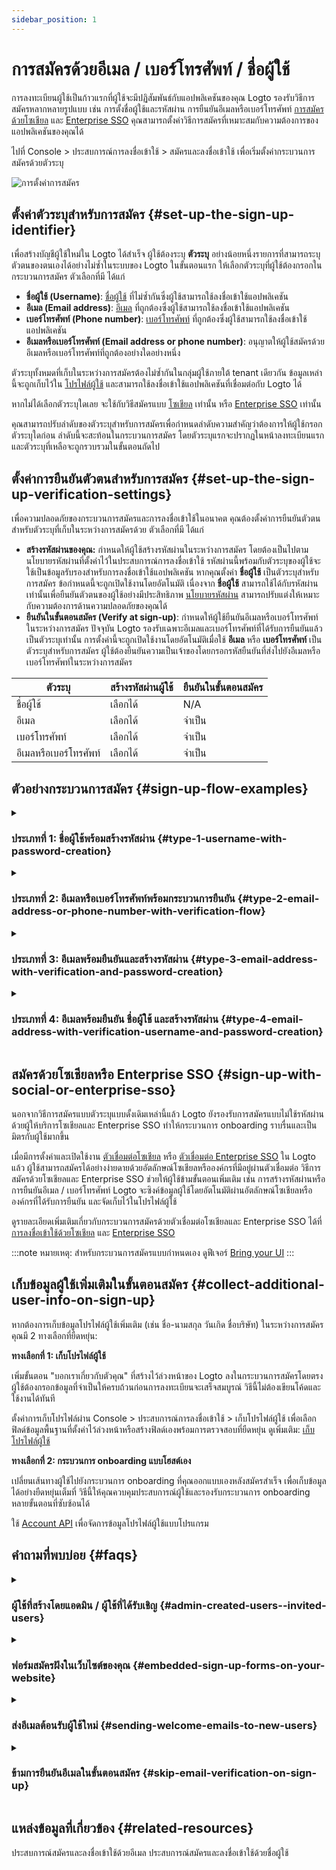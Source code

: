 ```yaml
---
sidebar_position: 1
---
```


# การสมัครด้วยอีเมล / เบอร์โทรศัพท์ / ชื่อผู้ใช้

การลงทะเบียนผู้ใช้เป็นก้าวแรกที่ผู้ใช้จะมีปฏิสัมพันธ์กับแอปพลิเคชันของคุณ Logto รองรับวิธีการสมัครหลากหลายรูปแบบ เช่น การตั้งชื่อผู้ใช้และรหัสผ่าน การยืนยันอีเมลหรือเบอร์โทรศัพท์ [การสมัครด้วยโซเชียล](/end-user-flows/sign-up-and-sign-in/social-sign-in) และ [Enterprise SSO](/end-user-flows/enterprise-sso) คุณสามารถตั้งค่าวิธีการสมัครที่เหมาะสมกับความต้องการของแอปพลิเคชันของคุณได้

ไปที่ <CloudLink to="/sign-in-experience/sign-up-and-sign-in">Console > ประสบการณ์การลงชื่อเข้าใช้ > สมัครและลงชื่อเข้าใช้</CloudLink> เพื่อเริ่มตั้งค่ากระบวนการสมัครด้วยตัวระบุ

<img src="/img/assets/sign-in-experience-sign-up.png" alt="การตั้งค่าการสมัคร" />

## ตั้งค่าตัวระบุสำหรับการสมัคร \{#set-up-the-sign-up-identifier}

เพื่อสร้างบัญชีผู้ใช้ใหม่ใน Logto ได้สำเร็จ ผู้ใช้ต้องระบุ **ตัวระบุ** อย่างน้อยหนึ่งรายการที่สามารถระบุตัวตนของตนเองได้อย่างไม่ซ้ำในระบบของ Logto ในขั้นตอนแรก ให้เลือกตัวระบุที่ผู้ใช้ต้องกรอกในกระบวนการสมัคร ตัวเลือกที่มี ได้แก่

- **ชื่อผู้ใช้ (Username)**: [ชื่อผู้ใช้](/user-management/user-data#username) ที่ไม่ซ้ำกันซึ่งผู้ใช้สามารถใช้ลงชื่อเข้าใช้แอปพลิเคชัน
- **อีเมล (Email address)**: [อีเมล](/user-management/user-data#primary_email) ที่ถูกต้องซึ่งผู้ใช้สามารถใช้ลงชื่อเข้าใช้แอปพลิเคชัน
- **เบอร์โทรศัพท์ (Phone number)**: [เบอร์โทรศัพท์](/user-management/user-data#primary_phone) ที่ถูกต้องซึ่งผู้ใช้สามารถใช้ลงชื่อเข้าใช้แอปพลิเคชัน
- **อีเมลหรือเบอร์โทรศัพท์ (Email address or phone number)**: อนุญาตให้ผู้ใช้สมัครด้วยอีเมลหรือเบอร์โทรศัพท์ที่ถูกต้องอย่างใดอย่างหนึ่ง

ตัวระบุทั้งหมดที่เก็บในระหว่างการสมัครต้องไม่ซ้ำกันในกลุ่มผู้ใช้ภายใต้ tenant เดียวกัน ข้อมูลเหล่านี้จะถูกเก็บไว้ใน [โปรไฟล์ผู้ใช้](/user-management/user-data#user-profile) และสามารถใช้ลงชื่อเข้าใช้แอปพลิเคชันที่เชื่อมต่อกับ Logto ได้

หากไม่ได้เลือกตัวระบุใดเลย จะใช้กับวิธีสมัครแบบ [โซเชียล](/end-user-flows/sign-up-and-sign-in/social-sign-in) เท่านั้น หรือ [Enterprise SSO](/end-user-flows/enterprise-sso) เท่านั้น

คุณสามารถปรับลำดับของตัวระบุสำหรับการสมัครเพื่อกำหนดลำดับความสำคัญว่าต้องการให้ผู้ใช้กรอกตัวระบุใดก่อน ลำดับนี้จะสะท้อนในกระบวนการสมัคร โดยตัวระบุแรกจะปรากฏในหน้าลงทะเบียนแรก และตัวระบุที่เหลือจะถูกรวบรวมในขั้นตอนถัดไป

## ตั้งค่าการยืนยันตัวตนสำหรับการสมัคร \{#set-up-the-sign-up-verification-settings}

เพื่อความปลอดภัยของกระบวนการสมัครและการลงชื่อเข้าใช้ในอนาคต คุณต้องตั้งค่าการยืนยันตัวตนสำหรับตัวระบุที่เก็บในระหว่างการสมัครด้วย ตัวเลือกที่มี ได้แก่

- **สร้างรหัสผ่านของคุณ:** กำหนดให้ผู้ใช้สร้างรหัสผ่านในระหว่างการสมัคร โดยต้องเป็นไปตามนโยบายรหัสผ่านที่ตั้งค่าไว้ในประสบการณ์การลงชื่อเข้าใช้ รหัสผ่านนี้พร้อมกับตัวระบุของผู้ใช้จะใช้เป็นข้อมูลรับรองสำหรับการลงชื่อเข้าใช้แอปพลิเคชัน หากคุณตั้งค่า **ชื่อผู้ใช้** เป็นตัวระบุสำหรับการสมัคร ข้อกำหนดนี้จะถูกเปิดใช้งานโดยอัตโนมัติ เนื่องจาก **ชื่อผู้ใช้** สามารถใช้ได้กับรหัสผ่านเท่านั้นเพื่อยืนยันตัวตนของผู้ใช้อย่างมีประสิทธิภาพ [นโยบายรหัสผ่าน](/security/password-policy) สามารถปรับแต่งให้เหมาะกับความต้องการด้านความปลอดภัยของคุณได้
- **ยืนยันในขั้นตอนสมัคร (Verify at sign-up)**: กำหนดให้ผู้ใช้ยืนยันอีเมลหรือเบอร์โทรศัพท์ในระหว่างการสมัคร ปัจจุบัน Logto รองรับเฉพาะอีเมลและเบอร์โทรศัพท์ที่ได้รับการยืนยันแล้วเป็นตัวระบุเท่านั้น การตั้งค่านี้จะถูกเปิดใช้งานโดยอัตโนมัติเมื่อใช้ **อีเมล** หรือ **เบอร์โทรศัพท์** เป็นตัวระบุสำหรับการสมัคร ผู้ใช้ต้องยืนยันความเป็นเจ้าของโดยกรอกรหัสยืนยันที่ส่งไปยังอีเมลหรือเบอร์โทรศัพท์ในระหว่างการสมัคร

| ตัวระบุ                | สร้างรหัสผ่านผู้ใช้ | ยืนยันในขั้นตอนสมัคร |
| ---------------------- | ------------------- | -------------------- |
| ชื่อผู้ใช้             | เลือกได้            | N/A                  |
| อีเมล                  | เลือกได้            | จำเป็น               |
| เบอร์โทรศัพท์          | เลือกได้            | จำเป็น               |
| อีเมลหรือเบอร์โทรศัพท์ | เลือกได้            | จำเป็น               |

## ตัวอย่างกระบวนการสมัคร \{#sign-up-flow-examples}

<details>
  <summary>

### ประเภทที่ 1: ชื่อผู้ใช้พร้อมสร้างรหัสผ่าน \{#type-1-username-with-password-creation}

</summary>

เลือก **ชื่อผู้ใช้** เป็นตัวระบุสำหรับการสมัคร ระบบจะเปิดใช้งานการสร้างรหัสผ่านโดยอัตโนมัติ

<img src="/img/assets/sign-up-username-password.png" alt="สมัครด้วยชื่อผู้ใช้และรหัสผ่าน" />

</details>

<details>
  <summary>

### ประเภทที่ 2: อีเมลหรือเบอร์โทรศัพท์พร้อมกระบวนการยืนยัน \{#type-2-email-address-or-phone-number-with-verification-flow}

</summary>

เลือก **อีเมลหรือเบอร์โทรศัพท์** เป็นตัวระบุสำหรับการสมัคร ระบบจะบังคับเปิดใช้งาน **ยืนยันในขั้นตอนสมัคร**

<img
  src="/img/assets/sign-up-email-verification.png"
  alt="สมัครด้วยอีเมลหรือเบอร์โทรศัพท์พร้อมยืนยัน"
/>

</details>

<details>
  <summary>

### ประเภทที่ 3: อีเมลพร้อมยืนยันและสร้างรหัสผ่าน \{#type-3-email-address-with-verification-and-password-creation}

</summary>

เลือก **อีเมล** เป็นตัวระบุสำหรับการสมัคร ระบบจะบังคับเปิดใช้งาน **ยืนยันในขั้นตอนสมัคร** เปิดใช้งาน **สร้างรหัสผ่านของคุณ** เพื่อกำหนดให้ผู้ใช้สร้างรหัสผ่านในระหว่างการสมัคร (ใช้กับการสมัครด้วยเบอร์โทรศัพท์เช่นกัน)

<img src="/img/assets/sign-up-email-password.png" alt="สมัครด้วยอีเมลพร้อมยืนยันและสร้างรหัสผ่าน" />

</details>

<details>
  <summary>

### ประเภทที่ 4: อีเมลพร้อมยืนยัน ชื่อผู้ใช้ และสร้างรหัสผ่าน \{#type-4-email-address-with-verification-username-and-password-creation}

</summary>

เลือก **อีเมล** และ **ชื่อผู้ใช้** เป็นตัวระบุสำหรับการสมัคร ระบบจะบังคับเปิดใช้งาน **ยืนยันในขั้นตอนสมัคร** เปิดใช้งาน **สร้างรหัสผ่านของคุณ** เพื่อกำหนดให้ผู้ใช้สร้างรหัสผ่านในระหว่างการสมัคร

<img
  src="/img/assets/sign-up-email-username-password.png"
  alt="สมัครด้วยอีเมลและชื่อผู้ใช้พร้อมยืนยันและสร้างรหัสผ่าน"
/>

</details>

## สมัครด้วยโซเชียลหรือ Enterprise SSO \{#sign-up-with-social-or-enterprise-sso}

นอกจากวิธีการสมัครแบบตัวระบุแบบดั้งเดิมเหล่านี้แล้ว Logto ยังรองรับการสมัครแบบไม่ใช้รหัสผ่านด้วยผู้ให้บริการโซเชียลและ Enterprise SSO ทำให้กระบวนการ onboarding ราบรื่นและเป็นมิตรกับผู้ใช้มากขึ้น

เมื่อมีการตั้งค่าและเปิดใช้งาน [ตัวเชื่อมต่อโซเชียล](/connectors/social-connectors) หรือ [ตัวเชื่อมต่อ Enterprise SSO](/connectors/enterprise-connectors) ใน Logto แล้ว ผู้ใช้สามารถสมัครได้อย่างง่ายดายด้วยอัตลักษณ์โซเชียลหรือองค์กรที่มีอยู่ผ่านตัวเชื่อมต่อ วิธีการสมัครด้วยโซเชียลและ Enterprise SSO ช่วยให้ผู้ใช้ข้ามขั้นตอนเพิ่มเติม เช่น การสร้างรหัสผ่านหรือการยืนยันอีเมล / เบอร์โทรศัพท์ Logto จะซิงค์ข้อมูลผู้ใช้โดยอัตโนมัติผ่านอัตลักษณ์โซเชียลหรือองค์กรที่ได้รับการยืนยัน และจัดเก็บไว้ในโปรไฟล์ผู้ใช้

ดูรายละเอียดเพิ่มเติมเกี่ยวกับกระบวนการสมัครด้วยตัวเชื่อมต่อโซเชียลและ Enterprise SSO ได้ที่ [การลงชื่อเข้าใช้ด้วยโซเชียล](/end-user-flows/sign-up-and-sign-in/social-sign-in/) และ [Enterprise SSO](/end-user-flows/enterprise-sso/)

:::note
หมายเหตุ: สำหรับกระบวนการสมัครแบบกำหนดเอง ดูฟีเจอร์ [Bring your UI](/customization/bring-your-ui/)
:::

## เก็บข้อมูลผู้ใช้เพิ่มเติมในขั้นตอนสมัคร \{#collect-additional-user-info-on-sign-up}

หากต้องการเก็บข้อมูลโปรไฟล์ผู้ใช้เพิ่มเติม (เช่น ชื่อ-นามสกุล วันเกิด ชื่อบริษัท) ในระหว่างการสมัคร คุณมี 2 ทางเลือกที่ยืดหยุ่น:

**ทางเลือกที่ 1: เก็บโปรไฟล์ผู้ใช้**

เพิ่มขั้นตอน "บอกเราเกี่ยวกับตัวคุณ" ที่สร้างไว้ล่วงหน้าของ Logto ลงในกระบวนการสมัครโดยตรง ผู้ใช้ต้องกรอกข้อมูลที่จำเป็นให้ครบถ้วนก่อนการลงทะเบียนจะเสร็จสมบูรณ์ วิธีนี้ไม่ต้องเขียนโค้ดและใช้งานได้ทันที

ตั้งค่าการเก็บโปรไฟล์ผ่าน <CloudLink to="/sign-in-experience/collect-user-profile">Console > ประสบการณ์การลงชื่อเข้าใช้ > เก็บโปรไฟล์ผู้ใช้</CloudLink> เพื่อเลือกฟิลด์ข้อมูลพื้นฐานที่ตั้งค่าไว้ล่วงหน้าหรือสร้างฟิลด์เองพร้อมการตรวจสอบที่ยืดหยุ่น ดูเพิ่มเติม: [เก็บโปรไฟล์ผู้ใช้](/end-user-flows/collect-user-profile)

**ทางเลือกที่ 2: กระบวนการ onboarding แบบโฮสต์เอง**

เปลี่ยนเส้นทางผู้ใช้ไปยังกระบวนการ onboarding ที่คุณออกแบบเองหลังสมัครสำเร็จ เพื่อเก็บข้อมูลได้อย่างยืดหยุ่นเต็มที่ วิธีนี้ให้คุณควบคุมประสบการณ์ผู้ใช้และรองรับกระบวนการ onboarding หลายขั้นตอนที่ซับซ้อนได้

ใช้ [Account API](/end-user-flows/account-settings/by-account-api) เพื่อจัดการข้อมูลโปรไฟล์ผู้ใช้แบบโปรแกรม

## คำถามที่พบบ่อย \{#faqs}

<details>
  <summary>

### ผู้ใช้ที่สร้างโดยแอดมิน / ผู้ใช้ที่ได้รับเชิญ \{#admin-created-users--invited-users}

</summary>

เรียนรู้วิธีสร้าง [กระบวนการสมัครแบบเชิญเท่านั้น](/end-user-flows/sign-up-and-sign-in/disable-user-registration/#implement-an-invitation-only-sign-up-flow)

</details>

<details>
  <summary>

### ฟอร์มสมัครฝังในเว็บไซต์ของคุณ \{#embedded-sign-up-forms-on-your-website}

</summary>
  
ขณะนี้ Logto ยังไม่รองรับ Headless API สำหรับการลงชื่อเข้าใช้และสมัคร คุณสามารถใช้ฟีเจอร์ [Bring your UI](/customization/bring-your-ui/) เพื่ออัปโหลดฟอร์มสมัครของคุณเองไปยัง Logto หรือใช้พารามิเตอร์การลงชื่อเข้าใช้เพื่อส่งข้อมูลผู้ใช้จากเว็บไซต์ของคุณไปยัง Logto ดูรายละเอียดเกี่ยวกับการส่งข้อมูลตัวระบุผู้ใช้ได้ที่ [Authentication parameters](/end-user-flows/authentication-parameters/)

</details>

<details>
  <summary>

### ส่งอีเมลต้อนรับผู้ใช้ใหม่ \{#sending-welcome-emails-to-new-users}

</summary>

สมัครรับ event webhook `User.Created` เพื่อทริกเกอร์อีเมลต้อนรับผู้ใช้ใหม่ ดูเพิ่มเติมเกี่ยวกับ [Webhook events](/developers/webhooks/webhooks-events/#data-mutation-hook-events)

</details>

<details>
  <summary>

### ข้ามการยืนยันอีเมลในขั้นตอนสมัคร \{#skip-email-verification-on-sign-up}

</summary>

ขณะนี้ Logto รองรับเฉพาะอีเมลและเบอร์โทรศัพท์ที่ได้รับการยืนยันแล้วเป็นตัวระบุเท่านั้น กระบวนการยืนยันเป็นสิ่งจำเป็นเพื่อความปลอดภัยและความเป็นเจ้าของตัวระบุของผู้ใช้
การรองรับอีเมลหรือเบอร์โทรศัพท์ที่ยังไม่ได้รับการยืนยันอยู่ใน [roadmap](https://logto.productlane.com/roadmap) ของเรา โปรดติดตามข่าวสาร!

</details>

## แหล่งข้อมูลที่เกี่ยวข้อง \{#related-resources}

<Url href="https://www.youtube.com/watch?v=64rBXpWbScc">
  ประสบการณ์สมัครและลงชื่อเข้าใช้ด้วยอีเมล
</Url>

<Url href="https://www.youtube.com/watch?v=chQxCJX6e6w">
  ประสบการณ์สมัครและลงชื่อเข้าใช้ด้วยชื่อผู้ใช้
</Url>
